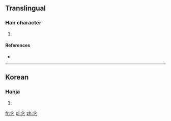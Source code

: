 ==Translingual==

===Han character===
{{Han char|rn=5|rad=乙|as=02|sn=3|four=|canj=ON|ids=⿱人乙}}

# {{defn|Han|sort=乙02}}

====References====
* {{Han ref|kx=0084.051|dkj=|dj=|hdz=|uh=3408|ud=13320|bh=|bd=}}

----

==Korean==

===Hanja===
{{ko-hanja|hangeul=둘|rv=dul|mr=tul|y=twul}}

# {{defn|lang=ko|sort=乙02}}

[[fr:㐈]]
[[pl:㐈]]
[[zh:㐈]]